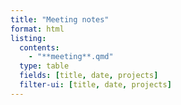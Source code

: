 ```yaml
---
title: "Meeting notes"
format: html
listing:
  contents:
    - "**meeting**.qmd"
  type: table
  fields: [title, date, projects]
  filter-ui: [title, date, projects]
---
```

